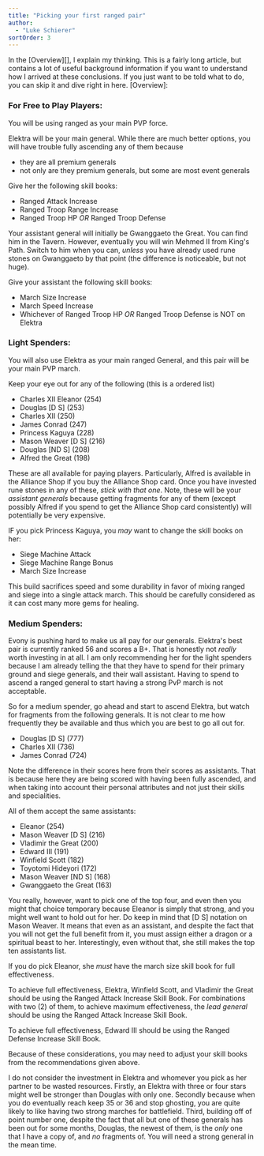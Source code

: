 ```yaml
---
title: "Picking your first ranged pair"
author: 
  - "Luke Schierer"
sortOrder: 3
---
```


<Banner >
    In the [Overview][], I explain my thinking.  This is a fairly long article, but
    contains a lot of useful background information if you want to understand how I
    arrived at these conclusions. If you just want to be told what to do, you can
    skip it and dive right in here.
</Banner>
[Overview]: <overview>

### For Free to Play Players:

You will be using ranged as your main PVP force.

Elektra will be your main general.  While there are much better options,
you will have trouble fully ascending any of them because 
* they are all premium generals 
* not only are they premium generals, but some are most event generals

Give her the following skill books:
* Ranged Attack Increase
* Ranged Troop Range Increase
* Ranged Troop HP *OR* Ranged Troop Defense

Your assistant general will initially be Gwanggaeto the Great.  You can find
him in the Tavern.  However, eventually you will win Mehmed II from King's
Path.  Switch to him when you can, *unless* you have already used rune stones
on Gwanggaeto by that point (the difference is noticeable, but not huge).

Give your assistant the following skill books:
* March Size Increase
* March Speed Increase
* Whichever of Ranged Troop HP *OR* Ranged Troop Defense is NOT on Elektra

### Light Spenders:

You will also use Elektra as your main ranged General, and this pair will be
your main PVP march.

Keep your eye out for any of the following (this is a ordered list)

* Charles XII Eleanor (254)
* Douglas [D S] (253)
* Charles XII (250)
* James Conrad (247)
* Princess Kaguya (228)
* Mason Weaver [D S] (216)
* Douglas [ND S] (208)
* Alfred the Great (198)

These are all available for paying players. Particularly, Alfred is available
in the Alliance Shop if you buy the Alliance Shop card.  Once you have invested
rune stones in any of these, *stick with that one*.  Note, these will be your
*assistant generals* because getting fragments for any of them (except possibly
Alfred if you spend to get the Alliance Shop card consistently) will
potentially be very expensive.

IF you pick Princess Kaguya, you *may* want to change the skill books on her:
* Siege Machine Attack
* Siege Machine Range Bonus
* March Size Increase

This build sacrifices speed and some durability in favor of mixing ranged and
siege into a single attack march.  This should be carefully considered as it
can cost many more gems for healing.

### Medium Spenders:

Evony is pushing hard to make us all pay for our generals.  Elektra's best pair 
is currently ranked 56 and scores a B+.  That is honestly not *really* worth 
investing in at all.  I am only recommending her for the light spenders because
I am already telling the that they have to spend for their primary ground and 
siege generals, and their wall assistant.  Having to spend to ascend a ranged
general to start having a strong PvP march is not acceptable. 

So for a medium spender, go ahead and start to ascend Elektra, but watch for
fragments from the following generals.  It is not clear to me how frequently they
be available and thus which you are best to go all out for.

* Douglas [D S] (777)
* Charles XII (736)
* James Conrad (724)

Note the difference in their scores here from their scores as assistants.  That 
is because here they are being scored with having been fully ascended, and when
taking into account their personal attributes and not just their skills and
specialities.  

All of them accept the same assistants:
* Eleanor (254)
* Mason Weaver [D S] (216)
* Vladimir the Great (200)
* Edward III (191)
* Winfield Scott (182)
* Toyotomi Hideyori (172)
* Mason Weaver [ND S] (168)
* Gwanggaeto the Great (163)

You really, however, want to pick one of the top four, and even then you might
that choice temporary because Eleanor is simply that strong, and you might well
want to hold out for her.  Do keep in mind that [D S] notation on Mason Weaver.
It means that even as an assistant, and despite the fact that you will not get 
the full benefit from it, you must assign either a dragon or a spiritual beast
to her. Interestingly, even without that, she still makes the top ten assistants 
list.

If you do pick Eleanor, she *must* have the march size skill book for full
effectiveness. 

To achieve full effectiveness, Elektra, Winfield Scott, and Vladimir the Great 
should be using the Ranged Attack Increase Skill Book.  For combinations with 
two (2) of them, to achieve maximum effectiveness, the *lead general* should 
be using the Ranged Attack Increase Skill Book.

To achieve full effectiveness, Edward III should be using the Ranged Defense 
Increase Skill Book.

Because of these considerations, you may need to adjust your skill books from 
the recommendations given above. 

I do not consider the investment in Elektra and whomever you pick as her partner
to be wasted resources.  Firstly, an Elektra with three or four stars might well 
be stronger than Douglas with only one.  Secondly because when you do eventually 
reach keep 35 or 36 and stop ghosting, you are quite likely to like having two 
strong marches for battlefield.   Third, building off of point number one, 
despite the fact that all but one of these generals has been out for some months,
Douglas, the newest of them, is the *only* one that I have a copy of, and *no* 
fragments of.  You will need a strong general in the mean time. 
